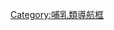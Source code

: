{{Navbox with collapsible groups
| name = 異獸亞綱
| title = [[異獸亞綱]]
| state = {{{state|expanded}}}
| selected = {{{1|}}}
| bodyclass = hlist

| group1 = {{Nobold|<small>
* 界: [[動物界]]
* 門: [[脊索動物門]]
* 綱: [[哺乳綱]]
* 亞綱: {{link-en|獸形亞綱|Theriiformes}}
</small>}}
| list1 =
  {{Navbox|subgroup
  | group1 = [[哺乳綱]]
  | list1 =
    {{Navbox|subgroup
    | list1 =
** 參見 [[Template:Basal mammals|哺乳綱]]
    | group2 = [[異獸亞綱]]
    | list2 =
** 見下文↓
    }}
  }}

| group2 = [[異獸亞綱]]
| abbr2 = A.
| image2 = [[File:Sunnyodon.jpg|140px|''Sunnyodon notleyi'']]
| list2 =
  {{Navbox|subgroup
  | group1 = [[异兽亚纲|異<br>獸<br>亞<br>綱]]
  | list1 =
    {{Navbox|subgroup
    | list1 =
* '''[[岡瓦那獸目]]'''?
* '''[[贼兽目]]'''?
    | group2 = [[多瘤齒獸目|多<br>瘤<br>齒<br>獸<br>目]]
    | list2 =
      {{Navbox|subgroup
      | list1 =
* '''[[岡瓦那獸目]]'''?
      | group2 = "<br>{{link-en|斜溝齒獸亞目|Plagiaulacida|斜<br>溝<br>齒<br>獸<br>亞<br>目}}<br>"
      | list2 =
        {{Navbox|subgroup
        | list1 =
* {{link-en|Argillomys}}
* {{link-en|Janumys}}
        | group2 = {{link-en|異齒超科|Allodontoidea}}
        | list2 =
          {{Navbox|subgroup
          | list1 =
* {{link-en|北美俊獸屬|Arginbaatar}}
* {{link-en|囓齒獸屬|Glirodon}}
* {{link-en|索菲亞俊獸屬|Zofiabaatar}}
          | group2 = {{link-en|異齒科|Allodontidae}}
          | list2 =
* {{link-en|Passumys}}
*  {{link-en|梳尖齒獸屬|Ctenacodon}}
* {{link-en|剪齒獸屬|Psalodon}}
          }}
        | group3 = {{link-en|保羅喬法特獸超科|Paulchoffatioidea}}
        | list3 =
          {{Navbox|subgroup
          | list1 =
* {{link-en|莫喬獸屬|Mojo (genus)}}
          | group2 = {{link-en|皮涅羅齒獸科|Pinheirodontidae}}
          | list2 =
* {{link-en|皮涅羅齒獸屬|Pinheirodon}}
* {{link-en|伯納德獸屬|Bernardodon}}
* {{link-en|Ecprepaulax}}
* {{link-en|葛哈獸屬|Gerhardodon}}
* {{link-en|伊比利獸屬|Iberodon}}
* {{link-en|拉沃卡獸屬|Lavocatia}}
* {{link-en|Cantalera}}
          | group3 = {{link-en|保羅喬法特獸科|Paulchoffatiidae}}
          | list3 =
* {{link-en|保羅喬法特獸屬|Paulchoffatia}}
* {{link-en|Bathmochoffatia}}
* {{link-en|吉馬羅塔齒獸屬|Guimarotodon}}
* {{link-en|漢高齒獸屬|Henkelodon}}
* {{link-en|Kielanodon}}
* {{link-en|Meketibolodon}}
* {{link-en|Meketichoffatia}}
* {{link-en|Plesiochoffatia}}
* {{link-en|偽腫齒獸屬|Pseudobolodon}}
* {{link-en|Xenachoffatia}}
* {{link-en|德迅齒獸屬|Kuehneodon}}
* {{link-en|加爾韋齒獸屬|Galveodon}}
* {{link-en|Sunnyodon}}
* {{link-en|Rugosodon}}
* {{link-en|Renatodon}}
          }}
        | group4 = {{link-en|斜溝齒獸超科|Plagiaulacoidea}}
        | list4 =
          {{Navbox|subgroup
          | group1 = {{link-en|斜溝齒獸科|Plagiaulacidae}}
          | list1 =
* {{link-en|斜溝齒獸屬|Plagiaulax}}
* {{link-en|Bolodon}}
* {{link-en|Morrisonodon}}
          | group2 = {{link-en|始俊獸科|Eobaataridae}}
          | list2 =
* {{link-en|始俊獸屬|Eobaatar}}
* {{link-en|黑山俊獸屬|Heishanobaatar}}
* {{link-en|伊比利亞獸屬|Iberica (mammal)}}
* {{link-en|印度俊獸屬|Indobaatar}}
* {{link-en|斜齒獸屬|Loxaulax}}
* {{link-en|Parendotherium}}
* [[中國俊獸屬]]
* {{link-en|單俊獸屬|Monobaatar}}?
* {{link-en|遼俊獸屬|Liaobaatar}}
* {{link-en|白山俊獸屬|Hakusanobaatar}}
* {{link-en|手取俊獸屬|Tedoribaatar}}
* {{link-en|Teutonodon}}
          | group3 = {{link-en|阿爾比恩俊獸科|Albionbaataridae}}
          | list3 =
* {{link-en|蓋蘭俊獸屬|Kielanobaatar}}
* {{link-en|阿爾比恩俊獸屬|Albionbaatar}}
* {{link-en|原阿爾比恩俊獸屬|Proalbionbaatar}}
          }}
        }}
      | list3 =
        {{Navbox|subgroup
        | group1 = {{link-en|土鼠亞目|Cimolodonta}}
        | list1 =
** 見下文↓
        }}
      }}
    }}
  }}

| group3 = {{link-en|土鼠亞目|Cimolodonta}}
| abbr3 = C.
| image3 = [[File:Taeniolabis NT small.jpg|140px|''Taeniolabis taoensis'']]
| list3 =
  {{Navbox|subgroup
  | group1 = {{link-en|土鼠亞目|Cimolodonta|土<br>鼠<br>亞<br>目}}
  | list1 =
    {{Navbox|subgroup
    | list1 =
* {{link-en|Allocodon}}
* {{link-en|美國俊獸屬|Ameribaatar}}
* {{link-en|Boffius}}
* {{link-en|科里俊獸屬|Corriebaatar}}
* {{link-en|Fractinus}}
* {{link-en|烏茲別克俊獸屬|Uzbekbaatar}}
* {{link-en|Viridomys}}
* {{link-en|Halodon}}
    | group2 = {{link-en|副蟲鼠團|Paracimexomys group}}
    | list2 =
* {{link-en|副蟲鼠屬|Paracimexomys}}
* {{link-en|蟲鼠屬|Cimexomys}}
* {{link-en|布萊斯鼠屬|Bryceomys}}
* {{link-en|雪松鼠屬|Cedaromys}}
* {{link-en|達科他鼠屬|Dakotamys}}
    | group3 = {{link-en|白堊獸科|Cimolomyidae}}
    | list3 =
* {{le|Buginbaatar}}
* {{link-en|白堊獸屬|Cimolomys}}
* {{le|Essonodon}}
* {{le|Meniscoessus}}
* {{le|Paressodon}}
* {{le|Parikimys}}
    | group4 = {{link-en|科蓋奧農獸科|Kogaionidae}}
    | list4 =
* {{link-en|巴爾巴特齒獸屬|Barbatodon}}
* {{le|Hainina}}
* {{link-en|科蓋奧農獸屬|Kogaionon (genus)}}
* {{link-en|立托維獸屬|Litovoi tholocephalos}}
    | group5 = {{link-en|Eucosmodontidae}}
    | list5 =
* {{le|Clemensodon}}
* {{le|Eucosmodon}}
* {{le|Stygimys}}
    | group6 = {{link-en|Microcosmodontidae}}
    | list6 =
* {{le|Acheronodon}}
* {{le|Microcosmodon}}
* {{le|Pentacosmodon}}
    | group7 =  {{link-en|羽齒獸超科|Ptilodontoidea}}
    | list7 =
      {{Navbox|subgroup
      | list1 =
* {{le|Neoliotomus}}
      | group2 = {{link-en|白堊齒獸科|Cimolodontidae}}
      | list2 =
* {{le|Anconodon}}
* {{link-en|白堊齒獸屬|Cimolodon}}
* {{le|Liotomus}}
      | group3 = {{link-en|新斜溝齒獸科|Neoplagiaulacidae}}
      | list3 =
* {{le|Cernaysia}}
* {{le|Ectypodus}}
* {{le|Krauseia}}
* {{link-en|間異獸屬|Mesodma}}
* [[擬間異獸|擬間異獸屬]]
* {{le|Mimetodon}}
* {{le|Nidimys}}
* {{link-en|新斜溝齒獸屬|Neoplagiaulax}}
* {{le|Parectypodus}}
* {{le|Paressonodon}}
* {{le|Xanclomys}}
* {{le|Xyronomys}}
      | group4 = {{link-en|羽齒獸科|Ptilodontidae}}
      | list4 =
* {{le|Baiotomeus}}
* {{le|Kimbetohia}}
* {{le|Prochetodon}}
* [[羽齒獸|羽齒獸屬]]
      }}
    | group8 = {{link-en|紋齒獸總科|Taeniolabidoidea}}
    | list8 =
      {{Navbox|subgroup
      | list1 =
* {{le|Bubodens}}?
* {{le|Catopsalis}}
* {{le|Valenopsalis}}
* {{link-en|豫俊獸屬|Yubaatar}}
      | group2 = {{link-en|斜剪齒獸科|Lambdopsalidae}}
      | list2 =
* {{link-en|斜剪齒獸屬|Lambdopsalis}}
* {{link-en|小鋸齒獸屬|Prionessus}}
* {{link-en|楔剪齒獸屬|Sphenopsalis}}
      | group3 = {{link-en|紋齒獸科|Taeniolabididae}}
      | list3 =
* {{le|Kimbetopsalis}}
* {{le|Taeniolabis}}
      }}
    | group9 =  {{link-en|牙道黑達獸超科|Djadochtatherioidea}}
    | list9 =
      {{Navbox|subgroup
      | list1 =
* {{link-en|布爾干俊獸屬|Bulganbaatar}}
* {{link-en|Chulsanbaatar}}
* {{link-en|耐梅蓋特俊獸屬|Nemegtbaatar}}
      | group2 = {{link-en|斯隆俊獸科|Sloanbaataridae}}
      | list2 =
* {{link-en|彎俊獸屬|Kamptobaatar}}
* {{link-en|涅索夫俊獸屬|Nessovbaatar}}
* {{link-en|斯隆俊獸屬|Sloanbaatar}}
      | group3 = {{link-en|牙道黑達獸科|Djadochtatheriidae}}
      | list3 =
* {{link-en|Catopsbaatar}}
* {{link-en|牙道黑達獸屬|Djadochtatherium}}
* {{link-en|隱俊獸屬|Kryptobaatar}}
* {{link-en|Mangasbaatar}}
* {{link-en|Tombaatar}}
      }}
    }}
  }}
| group4 = 相關分類
| state4 = expanded
| list4 =
* [[:Category:多瘤齒獸目|多瘤齒獸目]]
* [[:Category:土鼠亞目|土鼠亞目]]
}}<noinclude>

{{Collapsible option}}
[[Category:哺乳類導航框]]
</noinclude>